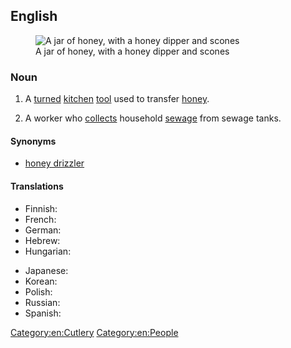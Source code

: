 ==English==
{{wikipedia|honey dipper}}
[[Image:runny hunny.jpg|thumb|A jar of honey, with a honey dipper and scones]]

===Noun===
{{en-noun}}

# A [[turned]] [[kitchen]] [[tool]] used to transfer [[honey]].
# {{lb|en|chiefly|US}} A worker who [[collect]]s household [[sewage]] from sewage tanks.

====Synonyms====
* {{lb|en|chiefly|Commonwealth of Nations}} [[honey drizzler]]

====Translations====
{{trans-top|kitchen tool}}
* Finnish: {{t|fi|hunajalusikka}}
* French: {{t+|fr|cuillère à miel|f}}
* German: {{t|de|Honiglöffel|m}}
* Hebrew: {{t+|he|דִּבְשׁוֹן|m|tr=divshon}}
* Hungarian: {{t|hu|mézcsepegtető}}
{{trans-mid}}
* Japanese: {{t|ja|ハニーディッパー|tr=hanī dippā|sc=Jpan}}
* Korean: {{t|ko|꿀 국자}}
* Polish: {{t|pl|[[czerpak]] [[do]] [[miód|miodu]]|m}}
* Russian: {{t|ru|[[ло́жка]] [[для]] [[мёд]]а|f}}
* Spanish: {{t|es|[[cuchara]] [[para]] [[miel]]|f}}
{{trans-bottom}}

[[Category:en:Cutlery]]
[[Category:en:People]]
